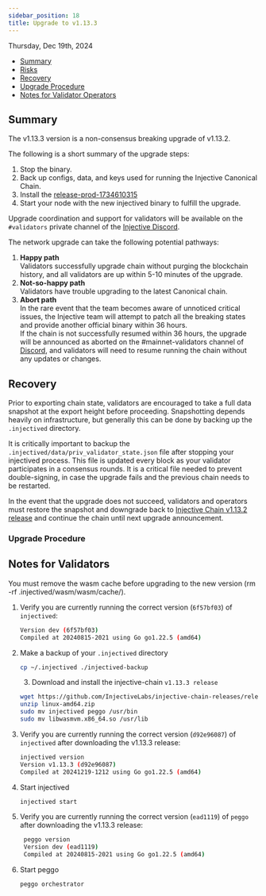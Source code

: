 ```yaml
---
sidebar_position: 18
title: Upgrade to v1.13.3
---
```


Thursday, Dec 19th, 2024

* [Summary](#summary)
* [Risks](#risks)
* [Recovery](#recovery)
* [Upgrade Procedure](#upgrade-procedure)
* [Notes for Validator Operators](#notes-for-validators)

## Summary

The v1.13.3 version is a non-consensus breaking upgrade of v1.13.2.

The following is a short summary of the upgrade steps:

1. Stop the binary.
2. Back up configs, data, and keys used for running the Injective Canonical Chain.
3. Install the [release-prod-1734610315](https://github.com/InjectiveLabs/injective-chain-releases/releases/tag/release-prod-1734610315)
4. Start your node with the new injectived binary to fulfill the upgrade.

Upgrade coordination and support for validators will be available on the `#validators` private channel of the [Injective Discord](https://discord.gg/injective).

The network upgrade can take the following potential pathways:

1. **Happy path**\
   Validators successfully upgrade chain without purging the blockchain history, and all validators are up within 5-10 minutes of the upgrade.
2. **Not-so-happy path**\
   Validators have trouble upgrading to the latest Canonical chain.
3. **Abort path**\
   In the rare event that the team becomes aware of unnoticed critical issues, the Injective team will attempt to patch all the breaking states and provide another official binary within 36 hours.\
   If the chain is not successfully resumed within 36 hours, the upgrade will be announced as aborted on the #mainnet-validators channel of [Discord](https://discord.gg/injective), and validators will need to resume running the chain without any updates or changes.

## Recovery

Prior to exporting chain state, validators are encouraged to take a full data snapshot at the export height before proceeding. Snapshotting depends heavily on infrastructure, but generally this can be done by backing up the `.injectived` directory.

It is critically important to backup the `.injectived/data/priv_validator_state.json` file after stopping your injectived process. This file is updated every block as your validator participates in a consensus rounds. It is a critical file needed to prevent double-signing, in case the upgrade fails and the previous chain needs to be restarted.

In the event that the upgrade does not succeed, validators and operators must restore the snapshot and downgrade back to [Injective Chain v1.13.2 release](https://github.com/InjectiveLabs/injective-chain-releases/releases/tag/v1.13.2-1723753267) and continue the chain until next upgrade announcement.

### Upgrade Procedure

## Notes for Validators

You must remove the wasm cache before upgrading to the new version (rm -rf .injectived/wasm/wasm/cache/).

1.  Verify you are currently running the correct version (`6f57bf03`) of `injectived`:

    ```bash
    Version dev (6f57bf03)
    Compiled at 20240815-2021 using Go go1.22.5 (amd64)
    ```
2.  Make a backup of your `.injectived` directory

    ```bash
    cp ~/.injectived ./injectived-backup
    ```

    3. Download and install the injective-chain `v1.13.3 release`

    ```bash
    wget https://github.com/InjectiveLabs/injective-chain-releases/releases/download/release-prod-1734610315/linux-amd64.zip
    unzip linux-amd64.zip
    sudo mv injectived peggo /usr/bin
    sudo mv libwasmvm.x86_64.so /usr/lib
    ```
3.  Verify you are currently running the correct version (`d92e96087`) of `injectived` after downloading the v1.13.3 release:

    ```bash
    injectived version
    Version v1.13.3 (d92e96087)
    Compiled at 20241219-1212 using Go go1.22.5 (amd64)
    ```
4.  Start injectived

    ```bash
    injectived start
    ```
5.  Verify you are currently running the correct version (`ead1119`) of `peggo` after downloading the v1.13.3 release:

    ```bash
     peggo version
     Version dev (ead1119)
     Compiled at 20240815-2021 using Go go1.22.5 (amd64)
    ```
6.  Start peggo

    ```bash
    peggo orchestrator
    ```
